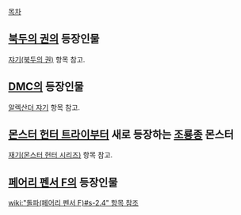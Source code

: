 [[목차]]
== [[북두의 권]]의 등장인물 ==
[[쟈기(북두의 권)]] 항목 참고.

== [[DMC]]의 등장인물 ==
[[알렉산더 쟈기]] 항목 참고.

== [[몬스터 헌터 트라이]]부터 새로 등장하는 [[조룡종]] 몬스터 ==
[[재기(몬스터 헌터 시리즈)]] 항목 참고.

== [[페어리 펜서 F]]의 등장인물 ==
[[wiki:"돌파(페어리 펜서 F)#s-2.4" 항목 참조]]
